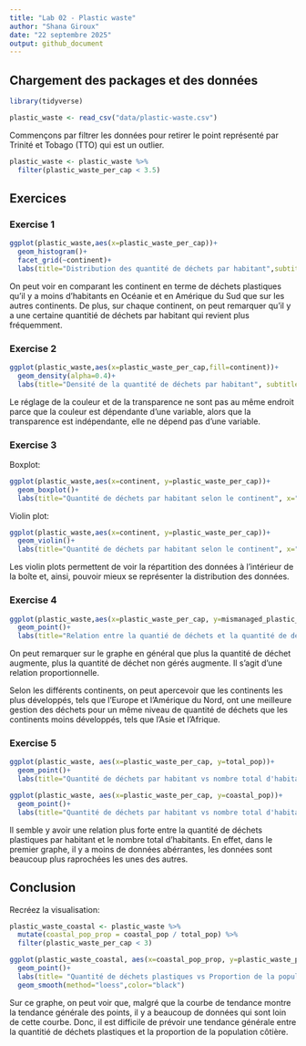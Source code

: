 ```yaml
---
title: "Lab 02 - Plastic waste"
author: "Shana Giroux"
date: "22 septembre 2025"
output: github_document
---
```


## Chargement des packages et des données

```r
library(tidyverse) 
```

```r
plastic_waste <- read_csv("data/plastic-waste.csv")
```

Commençons par filtrer les données pour retirer le point représenté par Trinité et Tobago (TTO) qui est un outlier.

```r
plastic_waste <- plastic_waste %>%
  filter(plastic_waste_per_cap < 3.5)
```


## Exercices

### Exercise 1

```r
ggplot(plastic_waste,aes(x=plastic_waste_per_cap))+
  geom_histogram()+
  facet_grid(~continent)+
  labs(title="Distribution des quantité de déchets par habitant",subtitle="Selon le contient", x="Quantité de déchets par habitant", y=" Nombre recencé")
```

On peut voir en comparant les continent en terme de déchets plastiques qu'il y a moins d'habitants en Océanie et en Amérique du Sud que sur les autres continents. De plus, sur chaque continent, on peut remarquer qu'il y a une certaine quantitié de déchets par habitant qui revient plus fréquemment.   

### Exercise 2

```r
ggplot(plastic_waste,aes(x=plastic_waste_per_cap,fill=continent))+
  geom_density(alpha=0.4)+
  labs(title="Densité de la quantité de déchets par habitant", subtitle="Selon le continent", x="Quantité de déchets par habitant", y="Densité", color="Continent")
```

Le réglage de la couleur et de la transparence ne sont pas au même endroit parce que la couleur est dépendante d'une variable, alors que la transparence est indépendante, elle ne dépend pas d'une variable.

### Exercise 3

Boxplot:

```r
ggplot(plastic_waste,aes(x=continent, y=plastic_waste_per_cap))+
  geom_boxplot()+
  labs(title="Quantité de déchets par habitant selon le continent", x="Continent", y="Quantité de déchets par habitant")
```

Violin plot:

```r
ggplot(plastic_waste,aes(x=continent, y=plastic_waste_per_cap))+
  geom_violin()+
  labs(title="Quantité de déchets par habitant selon le continent", x="Continent", y="Quantité de déchets par habitant")
```

Les violin plots permettent de voir la répartition des données à l'intérieur de la boîte et, ainsi, pouvoir mieux se représenter la distribution des données.

### Exercise 4


```r
ggplot(plastic_waste,aes(x=plastic_waste_per_cap, y=mismanaged_plastic_waste_per_cap,color=continent))+
  geom_point()+
  labs(title="Relation entre la quantié de déchets et la quantité de déchets non gérés", subtitle="Selon le continent", x="Quantité de déchets", y="Quantité de déchets non gérés", color="Continent")
```

On peut remarquer sur le graphe en général que plus la quantité de déchet augmente, plus la quantité de déchet non gérés augmente. Il s'agit d'une relation proportionnelle. 

Selon les différents continents, on peut apercevoir que les continents les plus développés, tels que l'Europe et l'Amérique du Nord, ont une meilleure gestion des déchets pour un même niveau de quantité de déchets que les continents moins développés, tels que l'Asie et l'Afrique. 

### Exercise 5


```r
ggplot(plastic_waste, aes(x=plastic_waste_per_cap, y=total_pop))+ 
  geom_point()+
  labs(title="Quantité de déchets par habitant vs nombre total d'habitants", x="Quantité de déchets plastiques par habitant", y="Nombre total d'habitants")
```

```r
ggplot(plastic_waste, aes(x=plastic_waste_per_cap, y=coastal_pop))+ 
  geom_point()+
  labs(title="Quantité de déchets par habitant vs nombre total d'habitants vivant près d'une côte", x="Quantité de déchets plastiques par habitant", y="Nombre total d'habitants vivant près d'une côte")
```

Il semble y avoir une relation plus forte entre la quantité de déchets plastiques par habitant et le nombre total d'habitants. En effet, dans le premier graphe, il y a moins de données abérrantes, les données sont beaucoup plus raprochées les unes des autres. 

## Conclusion

Recréez la visualisation:

```r

plastic_waste_coastal <- plastic_waste %>% 
  mutate(coastal_pop_prop = coastal_pop / total_pop) %>%
  filter(plastic_waste_per_cap < 3)

ggplot(plastic_waste_coastal, aes(x=coastal_pop_prop, y=plastic_waste_per_cap, color=continent))+
  geom_point()+
  labs(title= "Quantité de déchets plastiques vs Proportion de la population côtière", subtitle= "Selon le continent", x="Proportion de la population côtière (Coastal / total population)", y="Nombre de déchets plastiques par habitant", color= "Continent")+
  geom_smooth(method="loess",color="black")
```

Sur ce graphe, on peut voir que, malgré que la courbe de tendance montre la tendance générale des points, il y a beaucoup de données qui sont loin de cette courbe. Donc, il est difficile de prévoir une tendance générale entre la quantitié de déchets plastiques et la proportion de la population côtière. 
